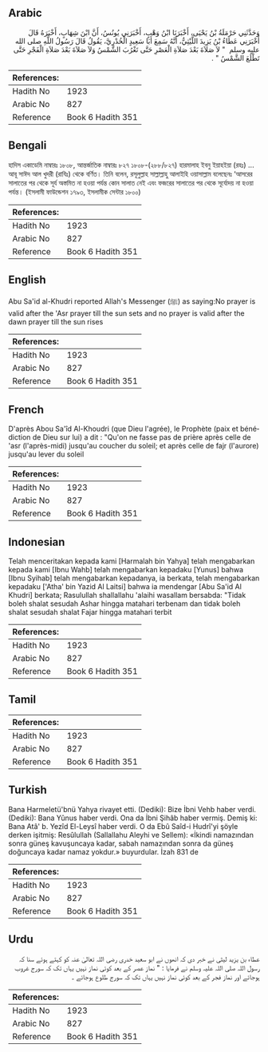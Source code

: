 ## Arabic


<div dir="rtl" lang="ar" style={{fontSize:'larger',backgroundColor:'#f8f9fa',padding:20}}>
وَحَدَّثَنِي حَرْمَلَةُ بْنُ يَحْيَى، أَخْبَرَنَا ابْنُ وَهْبٍ، أَخْبَرَنِي يُونُسُ، أَنَّ ابْنَ شِهَابٍ، أَخْبَرَهُ قَالَ أَخْبَرَنِي عَطَاءُ بْنُ يَزِيدَ اللَّيْثِيُّ، أَنَّهُ سَمِعَ أَبَا سَعِيدٍ الْخُدْرِيَّ، يَقُولُ قَالَ رَسُولُ اللَّهِ صلى الله عليه وسلم ‏ "‏ لاَ صَلاَةَ بَعْدَ صَلاَةِ الْعَصْرِ حَتَّى تَغْرُبَ الشَّمْسُ وَلاَ صَلاَةَ بَعْدَ صَلاَةِ الْفَجْرِ حَتَّى تَطْلُعَ الشَّمْسُ ‏"‏ ‏.‏
</div>
<div style={{backgroundColor:'#f8f9fa',padding:20, marginBottom: 10}}><table> <thead> <tr> <th>References:</th> <th></th> </tr> </thead> <tbody><tr><td>Hadith No</td><td>1923</td></tr><tr><td>Arabic No</td><td>827</td></tr><tr><td>Reference</td><td>Book 6 Hadith 351</td></tr></tbody></table></div>

## Bengali


<div dir="ltr" lang="bn" style={{fontSize:'larger',backgroundColor:'#f8f9fa',padding:20}}>
হাদিস একাডেমি নাম্বারঃ ১৮০৮, আন্তর্জাতিক নাম্বারঃ ৮২৭ ১৮০৮-(২৮৮/৮২৭) হারমালাহ ইবনু ইয়াহইয়া (রহঃ) ... আবূ সাঈদ আল খুদরী (রাযিঃ) থেকে বর্ণিত। তিনি বলেন, রসূলুল্লাহ সাল্লাল্লাহু আলাইহি ওয়াসাল্লাম বলেছেনঃ ‘আসরের সালাতের পর থেকে সূর্য অস্তমিত না হওয়া পর্যন্ত কোন সালাত নেই এবং ফজরের সালাতের পর থেকে সূর্যোদয় না হওয়া পর্যন্ত। (ইসলামী ফাউন্ডেশন ১৭৯৩, ইসলামীক সেন্টার ১৮০০)
</div>
<div style={{backgroundColor:'#f8f9fa',padding:20, marginBottom: 10}}><table> <thead> <tr> <th>References:</th> <th></th> </tr> </thead> <tbody><tr><td>Hadith No</td><td>1923</td></tr><tr><td>Arabic No</td><td>827</td></tr><tr><td>Reference</td><td>Book 6 Hadith 351</td></tr></tbody></table></div>

## English


<div dir="ltr" lang="en" style={{fontSize:'larger',backgroundColor:'#f8f9fa',padding:20}}>
Abu Sa'id al-Khudri reported Allah's Messenger (ﷺ) as saying:No prayer is valid after the 'Asr prayer till the sun sets and no prayer is valid after the dawn prayer till the sun rises
</div>
<div style={{backgroundColor:'#f8f9fa',padding:20, marginBottom: 10}}><table> <thead> <tr> <th>References:</th> <th></th> </tr> </thead> <tbody><tr><td>Hadith No</td><td>1923</td></tr><tr><td>Arabic No</td><td>827</td></tr><tr><td>Reference</td><td>Book 6 Hadith 351</td></tr></tbody></table></div>

## French


<div dir="ltr" lang="fr" style={{fontSize:'larger',backgroundColor:'#f8f9fa',padding:20}}>
D'après Abou Sa'îd Al-Khoudri (que Dieu l'agrée), le Prophète (paix et bénédiction de Dieu sur lui) a dit : "Qu'on ne fasse pas de prière après celle de 'asr (l'après-midi) jusqu'au coucher du soleil; et après celle de fajr (l'aurore) jusqu'au lever du soleil
</div>
<div style={{backgroundColor:'#f8f9fa',padding:20, marginBottom: 10}}><table> <thead> <tr> <th>References:</th> <th></th> </tr> </thead> <tbody><tr><td>Hadith No</td><td>1923</td></tr><tr><td>Arabic No</td><td>827</td></tr><tr><td>Reference</td><td>Book 6 Hadith 351</td></tr></tbody></table></div>

## Indonesian


<div dir="ltr" lang="id" style={{fontSize:'larger',backgroundColor:'#f8f9fa',padding:20}}>
Telah menceritakan kepada kami [Harmalah bin Yahya] telah mengabarkan kepada kami [Ibnu Wahb] telah mengabarkan kepadaku [Yunus] bahwa [Ibnu Syihab] telah mengabarkan kepadanya, ia berkata, telah mengabarkan kepadaku ['Atha' bin Yazid Al Laitsi] bahwa ia mendengar [Abu Sa'id Al Khudri] berkata; Rasulullah shallallahu 'alaihi wasallam bersabda: "Tidak boleh shalat sesudah Ashar hingga matahari terbenam dan tidak boleh shalat sesudah shalat Fajar hingga matahari terbit
</div>
<div style={{backgroundColor:'#f8f9fa',padding:20, marginBottom: 10}}><table> <thead> <tr> <th>References:</th> <th></th> </tr> </thead> <tbody><tr><td>Hadith No</td><td>1923</td></tr><tr><td>Arabic No</td><td>827</td></tr><tr><td>Reference</td><td>Book 6 Hadith 351</td></tr></tbody></table></div>

## Tamil


<div dir="ltr" lang="ta" style={{fontSize:'larger',backgroundColor:'#f8f9fa',padding:20}}>

</div>
<div style={{backgroundColor:'#f8f9fa',padding:20, marginBottom: 10}}><table> <thead> <tr> <th>References:</th> <th></th> </tr> </thead> <tbody><tr><td>Hadith No</td><td>1923</td></tr><tr><td>Arabic No</td><td>827</td></tr><tr><td>Reference</td><td>Book 6 Hadith 351</td></tr></tbody></table></div>

## Turkish


<div dir="ltr" lang="tr" style={{fontSize:'larger',backgroundColor:'#f8f9fa',padding:20}}>
Bana Harmeletü'bnü Yahya rivayet etti. (Dediki): Bize İbni Vehb haber verdi. (Dediki): Bana Yûnus haber verdi. Ona da İbni Şihâb haber vermiş. Demiş ki: Bana Atâ' b. Yezîd El-Leysî haber verdi. O da Ebû Saîd-i Hudrî'yi şöyle derken işitmiş: Resûlullah (Sallallahu Aleyhi ve Sellem): «İkindi namazından sonra güneş kavuşuncaya kadar, sabah namazından sonra da güneş doğuncaya kadar namaz yokdur.» buyurdular. İzah 831 de
</div>
<div style={{backgroundColor:'#f8f9fa',padding:20, marginBottom: 10}}><table> <thead> <tr> <th>References:</th> <th></th> </tr> </thead> <tbody><tr><td>Hadith No</td><td>1923</td></tr><tr><td>Arabic No</td><td>827</td></tr><tr><td>Reference</td><td>Book 6 Hadith 351</td></tr></tbody></table></div>

## Urdu


<div dir="rtl" lang="ur" style={{fontSize:'larger',backgroundColor:'#f8f9fa',padding:20}}>
عطاء بن یزید لیثی نے خبر دی کہ انھوں نے ابو سعید خدری رضی اللہ تعالیٰ عنہ کو کہتے ہوئے سنا کہ رسول اللہ صلی اللہ علیہ وسلم نے فرمایا : " نماز عصر کے بعد کوئی نماز نہیں یہاں تک کہ سورج غروب ہوجائے اور نماز فجر کے بعد کوئی نماز نہیں یہاں تک کہ سورج طلوع ہوجائے ۔
</div>
<div style={{backgroundColor:'#f8f9fa',padding:20, marginBottom: 10}}><table> <thead> <tr> <th>References:</th> <th></th> </tr> </thead> <tbody><tr><td>Hadith No</td><td>1923</td></tr><tr><td>Arabic No</td><td>827</td></tr><tr><td>Reference</td><td>Book 6 Hadith 351</td></tr></tbody></table></div>